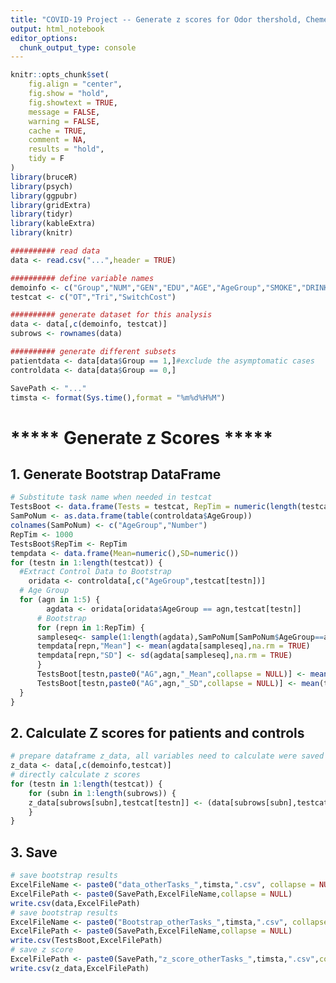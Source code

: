 ```yaml
---
title: "COVID-19 Project -- Generate z scores for Odor thershold, Chemesthesis, Task Switch"
output: html_notebook
editor_options: 
  chunk_output_type: console
---
```




```r
knitr::opts_chunk$set(
	fig.align = "center",
	fig.show = "hold",
	fig.showtext = TRUE,
	message = FALSE,
	warning = FALSE,
	cache = TRUE,
	comment = NA,
	results = "hold",
	tidy = F
)
library(bruceR)
library(psych)
library(ggpubr)
library(gridExtra)
library(tidyr)
library(kableExtra)
library(knitr)

########## read data
data <- read.csv("...",header = TRUE)

########## define variable names
demoinfo <- c("Group","NUM","GEN","EDU","AGE","AgeGroup","SMOKE","DRINK","reCAT","RTDATE","reRT")
testcat <- c("OT","Tri","SwitchCost")

########## generate dataset for this analysis
data <- data[,c(demoinfo, testcat)]
subrows <- rownames(data)

########## generate different subsets
patientdata <- data[data$Group == 1,]#exclude the asymptomatic cases
controldata <- data[data$Group == 0,]

SavePath <- "..."
timsta <- format(Sys.time(),format = "%m%d%H%M")


```
# ***** Generate z Scores *****
## 1. Generate Bootstrap DataFrame
```r
# Substitute task name when needed in testcat
TestsBoot <- data.frame(Tests = testcat, RepTim = numeric(length(testcat)), AG1_Mean = numeric(length(testcat)), AG1_SD = numeric(length(testcat)), AG2_Mean = numeric(length(testcat)), AG2_SD = numeric(length(testcat)), AG3_Mean = numeric(length(testcat)), AG3_SD = numeric(length(testcat)), AG4_Mean = numeric(length(testcat)), AG4_SD = numeric(length(testcat)), AG5_Mean = numeric(length(testcat)), AG5_SD = numeric(length(testcat)))#AG stands for age group
SamPoNum <- as.data.frame(table(controldata$AgeGroup))
colnames(SamPoNum) <- c("AgeGroup","Number")
RepTim <- 1000
TestsBoot$RepTim <- RepTim
tempdata <- data.frame(Mean=numeric(),SD=numeric())
for (testn in 1:length(testcat)) {
  #Extract Control Data to Bootstrap
    oridata <- controldata[,c("AgeGroup",testcat[testn])]
  # Age Group
  for (agn in 1:5) {
        agdata <- oridata[oridata$AgeGroup == agn,testcat[testn]]
      # Bootstrap
      for (repn in 1:RepTim) {
      sampleseq<- sample(1:length(agdata),SamPoNum[SamPoNum$AgeGroup==agn,"Number"],replace = TRUE)
      tempdata[repn,"Mean"] <- mean(agdata[sampleseq],na.rm = TRUE)
      tempdata[repn,"SD"] <- sd(agdata[sampleseq],na.rm = TRUE)
      }
      TestsBoot[testn,paste0("AG",agn,"_Mean",collapse = NULL)] <- mean(tempdata$Mean,na.rm = TRUE)
      TestsBoot[testn,paste0("AG",agn,"_SD",collapse = NULL)] <- mean(tempdata$SD,na.rm = TRUE)
  }
}
```
## 2. Calculate Z scores for patients and controls
```r
# prepare dataframe z_data, all variables need to calculate were saved to z_data
z_data <- data[,c(demoinfo,testcat)]
# directly calculate z scores 
for (testn in 1:length(testcat)) {
    for (subn in 1:length(subrows)) {
    z_data[subrows[subn],testcat[testn]] <- (data[subrows[subn],testcat[testn]]-TestsBoot[TestsBoot$Tests==testcat[testn],paste0("AG", data[subrows[subn],"AgeGroup"], "_Mean", collapse = NULL)])/TestsBoot[TestsBoot$Tests==testcat[testn],paste0("AG", data[subrows[subn],"AgeGroup"], "_SD", collapse = NULL)]
    }
}
```

## 3. Save
```r
# save bootstrap results
ExcelFileName <- paste0("data_otherTasks_",timsta,".csv", collapse = NULL)
ExcelFilePath <- paste0(SavePath,ExcelFileName,collapse = NULL)
write.csv(data,ExcelFilePath)
# save bootstrap results
ExcelFileName <- paste0("Bootstrap_otherTasks_",timsta,".csv", collapse = NULL)
ExcelFilePath <- paste0(SavePath,ExcelFileName,collapse = NULL)
write.csv(TestsBoot,ExcelFilePath)
# save z score
ExcelFilePath <- paste0(SavePath,"z_score_otherTasks_",timsta,".csv",collapse = NULL)
write.csv(z_data,ExcelFilePath)
```







